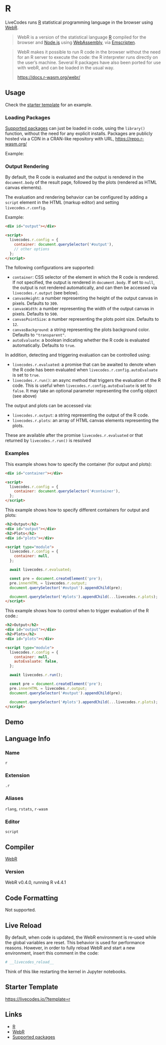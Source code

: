 # R


LiveCodes runs [R](https://www.r-project.org/) statistical programming language in the browser using [WebR](https://docs.r-wasm.org/webr/latest/).

> WebR is a version of the statistical language [R](https://www.r-project.org/) compiled for the browser and [Node.js](https://nodejs.org/en/) using [WebAssembly](https://webassembly.org/), via [Emscripten](https://emscripten.org/).

> WebR makes it possible to run R code in the browser without the need for an R server to execute the code: the R interpreter runs directly on the user’s machine. Several R packages have also been ported for use with webR, and can be loaded in the usual way.
>
> https://docs.r-wasm.org/webr/

## Usage

Check the [starter template](#starter-template) for an example.

### Loading Packages

[Supported packages](https://repo.r-wasm.org/) can just be loaded in code, using the `library()` function, without the need for any explicit installs. Packages are publicly hosted via a CDN in a CRAN-like repository with URL, https://repo.r-wasm.org/

Example:

<!-- prettier-ignore -->

<RunInLiveCodes params={libParams} code={libParams.r} language="r" formatCode={false}></RunInLiveCodes>

### Output Rendering

By default, the R code is evaluated and the output is rendered in the `document.body` of the result page, followed by the plots (rendered as HTML canvas elements).

The evaluation and rendering behavior can be configured by adding a `script` element in the HTML (markup editor) and setting `livecodes.r.config`.

Example:

```html title="HTML"
<div id="output"></div>

<script>
  livecodes.r.config = {
    container: document.querySelector('#output'),
    // other options
  };
</script>
```

The following configurations are supported:

- `container`: CSS selector of the element in which the R code is rendered. If not specified, the output is rendered in `document.body`. If set to `null`, the output is not rendered automatically, and can then be accessed via `livecodes.r.output` (see below).
- `canvasHeight`: a number representing the height of the output canvas in pixels. Defaults to `309`.
- `canvasWidth`: a number representing the width of the output canvas in pixels. Defaults to `500`.
- `canvasPointSize`: a number representing the plots point size. Defaults to `12`.
- `canvasBackground`: a string representing the plots background color. Defaults to `"transparent"`.
- `autoEvaluate`: a boolean indicating whether the R code is evaluated automatically. Defaults to `true`.

In addition, detecting and triggering evaluation can be controlled using:

- `livecodes.r.evaluated`: a promise that can be awaited to denote when the R code has been evaluated when `livecodes.r.config.autoEvaluate` is set to `true`.
- `livecodes.r.run()`: an async method that triggers the evaluation of the R code. This is useful when `livecodes.r.config.autoEvaluate` is set to `false`. It may take an optional parameter representing the config object (see above)

The output and plots can be accessed via:

- `livecodes.r.output`: a string representing the output of the R code.
- `livecodes.r.plots`: an array of HTML canvas elements representing the plots.

These are available after the promise `livecodes.r.evaluated` or that returned by `livecodes.r.run()` is resolved

### Examples

This example shows how to specify the container (for output and plots):

```html title="HTML"
<div id="container"></div>

<script>
  livecodes.r.config = {
    container: document.querySelector('#container'),
  };
</script>
```

This example shows how to specify different containers for output and plots:

```html title="HTML"
<h2>Output</h2>
<div id="output"></div>
<h2>Plots</h2>
<div id="plots"></div>

<script type="module">
  livecodes.r.config = {
    container: null,
  };

  await livecodes.r.evaluated;

  const pre = document.createElement('pre');
  pre.innerHTML = livecodes.r.output;
  document.querySelector('#output').appendChild(pre);

  document.querySelector('#plots').appendChild(...livecodes.r.plots);
</script>
```

This example shows how to control when to trigger evaluation of the R code.:

```html title="HTML"
<h2>Output</h2>
<div id="output"></div>
<h2>Plots</h2>
<div id="plots"></div>

<script type="module">
  livecodes.r.config = {
    container: null,
    autoEvaluate: false,
  };

  await livecodes.r.run();

  const pre = document.createElement('pre');
  pre.innerHTML = livecodes.r.output;
  document.querySelector('#output').appendChild(pre);

  document.querySelector('#plots').appendChild(...livecodes.r.plots);
</script>
```

## Demo

<!-- prettier-ignore -->

<LiveCodes params={params} height="80vh"></LiveCodes>

## Language Info

### Name

`r`

### Extension

`.r`

### Aliases

`rlang`, `rstats`, `r-wasm`

### Editor

`script`

## Compiler

[WebR](https://docs.r-wasm.org/webr/latest/)

### Version

WebR v0.4.0, running R v4.4.1

## Code Formatting

Not supported.

## Live Reload

By default, when code is updated, the WebR environment is re-used while the global variables are reset. This behavior is used for performance reasons. However, in order to fully reload WebR and start a new environment, insert this comment in the code:

```r
# __livecodes_reload__
```

Think of this like restarting the kernel in Jupyter notebooks.

## Starter Template

https://livecodes.io/?template=r

## Links

- [R](https://www.r-project.org/)
- [WebR](https://docs.r-wasm.org/webr/latest/)
- [Supported packages](https://repo.r-wasm.org/)
